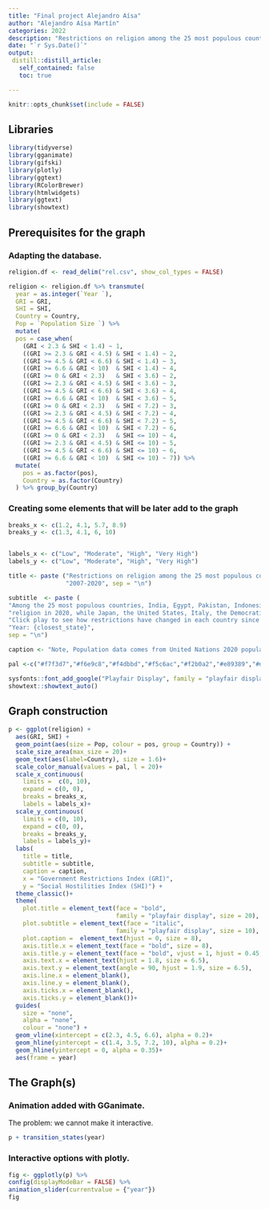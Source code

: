 ```yaml
---
title: "Final project Alejandro Aísa"
author: "Alejandro Aísa Martín"
categories: 2022
description: "Restrictions on religion among the 25 most populous countries"
date: "`r Sys.Date()`"
output:
 distill::distill_article:
   self_contained: false
   toc: true 

---
```


```r
knitr::opts_chunk$set(include = FALSE)
```

## Libraries 

```r
library(tidyverse)
library(gganimate)
library(gifski)
library(plotly)
library(ggtext)
library(RColorBrewer)
library(htmlwidgets)
library(ggtext)
library(showtext)

```

## Prerequisites for the graph

### Adapting the database. 


```r
religion.df <- read_delim("rel.csv", show_col_types = FALSE)

religion <- religion.df %>% transmute(
  year = as.integer(`Year `), 
  GRI = GRI, 
  SHI = SHI,
  Country = Country, 
  Pop = `Population Size `) %>% 
  mutate(
  pos = case_when(
    (GRI < 2.3 & SHI < 1.4) ~ 1, 
    ((GRI >= 2.3 & GRI < 4.5) & SHI < 1.4) ~ 2, 
    ((GRI >= 4.5 & GRI < 6.6) & SHI < 1.4) ~ 3, 
    ((GRI >= 6.6 & GRI < 10)  & SHI < 1.4) ~ 4,
    ((GRI >= 0 & GRI < 2.3)   & SHI < 3.6) ~ 2,
    ((GRI >= 2.3 & GRI < 4.5) & SHI < 3.6) ~ 3, 
    ((GRI >= 4.5 & GRI < 6.6) & SHI < 3.6) ~ 4, 
    ((GRI >= 6.6 & GRI < 10)  & SHI < 3.6) ~ 5, 
    ((GRI >= 0 & GRI < 2.3)   & SHI < 7.2) ~ 3,
    ((GRI >= 2.3 & GRI < 4.5) & SHI < 7.2) ~ 4, 
    ((GRI >= 4.5 & GRI < 6.6) & SHI < 7.2) ~ 5, 
    ((GRI >= 6.6 & GRI < 10)  & SHI < 7.2) ~ 6,
    ((GRI >= 0 & GRI < 2.3)   & SHI <= 10) ~ 4,
    ((GRI >= 2.3 & GRI < 4.5) & SHI <= 10) ~ 5, 
    ((GRI >= 4.5 & GRI < 6.6) & SHI <= 10) ~ 6, 
    ((GRI >= 6.6 & GRI < 10)  & SHI <= 10) ~ 7)) %>% 
  mutate(
    pos = as.factor(pos), 
    Country = as.factor(Country)
  ) %>% group_by(Country)
```

### Creating some elements that will be later add to the graph

```r
breaks_x <- c(1.2, 4.1, 5.7, 8.9)
breaks_y <- c(1.3, 4.1, 6, 10)


labels_x <- c("Low", "Moderate", "High", "Very High")
labels_y <- c("Low", "Moderate", "High", "Very High")

title <- paste ("Restrictions on religion among the 25 most populous countries,",  
                "2007-2020", sep = "\n")

subtitle  <- paste ( 
"Among the 25 most populous countries, India, Egypt, Pakistan, Indonesia and Nigeria had the highest levels of overall restrictions on", 
"religion in 2020, while Japan, the United States, Italy, the Democratic Republic of the Congo and Tanzania had the fewest restrictions.", 
"Click play to see how restrictions have changed in each country since 2007. Read the full report", 
"Year: {closest_state}", 
sep = "\n")

caption <- "Note, Population data comes from United Nations 2020 population estimates."

pal <-c("#f7f3d7","#f6e9c8","#f4dbbd","#f5c6ac","#f2b0a2","#e89389","#d48379")

sysfonts::font_add_google("Playfair Display", family = "playfair display")
showtext::showtext_auto()  

```


## Graph construction 

```r
p <- ggplot(religion) + 
  aes(GRI, SHI) + 
  geom_point(aes(size = Pop, colour = pos, group = Country)) + 
  scale_size_area(max_size = 20)+
  geom_text(aes(label=Country), size = 1.6)+
  scale_color_manual(values = pal, l = 20)+
  scale_x_continuous(
    limits =  c(0, 10), 
    expand = c(0, 0), 
    breaks = breaks_x, 
    labels = labels_x)+ 
  scale_y_continuous(
    limits = c(0, 10), 
    expand = c(0, 0), 
    breaks = breaks_y, 
    labels = labels_y)+
  labs(
    title = title, 
    subtitle = subtitle,
    caption = caption, 
    x = "Government Restrictions Index (GRI)", 
    y = "Social Hostilities Index (SHI)") +
  theme_classic()+  
  theme(
    plot.title = element_text(face = "bold", 
                              family = "playfair display", size = 20),
    plot.subtitle = element_text(face = "italic", 
                              family = "playfair display", size = 10),
    plot.caption =  element_text(hjust = 0, size = 8), 
    axis.title.x = element_text(face = "bold", size = 8), 
    axis.title.y = element_text(face = "bold", vjust = 1, hjust = 0.45, size = 8), 
    axis.text.x = element_text(hjust = 1.8, size = 6.5), 
    axis.text.y = element_text(angle = 90, hjust = 1.9, size = 6.5), 
    axis.line.x = element_blank(), 
    axis.line.y = element_blank(),
    axis.ticks.x = element_blank(), 
    axis.ticks.y = element_blank())+
  guides(
    size = "none", 
    alpha = "none", 
    colour = "none") + 
  geom_vline(xintercept = c(2.3, 4.5, 6.6), alpha = 0.2)+
  geom_hline(yintercept = c(1.4, 3.5, 7.2, 10), alpha = 0.2)+
  geom_hline(yintercept = 0, alpha = 0.35)+
  aes(frame = year)

```



## The Graph(s)

### Animation added with GGanimate.

The problem: we cannot make it interactive. 

```r
p + transition_states(year) 
```


### Interactive options with plotly. 

```r

fig <- ggplotly(p) %>% 
config(displayModeBar = FALSE) %>% 
animation_slider(currentvalue = {"year"}) 
fig

```


